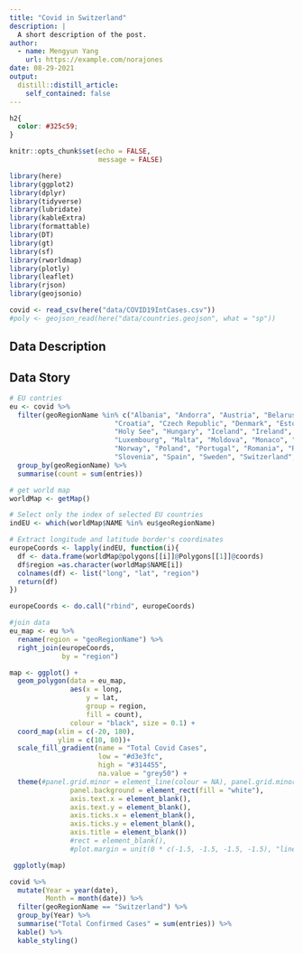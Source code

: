 ```yaml
---
title: "Covid in Switzerland"
description: |
  A short description of the post.
author:
  - name: Mengyun Yang
    url: https://example.com/norajones
date: 08-29-2021
output:
  distill::distill_article:
    self_contained: false
---
```


```css
h2{
  color: #325c59;
}
```


```r
knitr::opts_chunk$set(echo = FALSE,
                      message = FALSE)
```

```r
library(here)
library(ggplot2)
library(dplyr)
library(tidyverse)
library(lubridate)
library(kableExtra)
library(formattable)
library(DT)
library(gt)
library(sf)
library(rworldmap)
library(plotly)
library(leaflet)
library(rjson)
library(geojsonio)
```

```r
covid <- read_csv(here("data/COVID19IntCases.csv"))
#poly <- geojson_read(here("data/countries.geojson", what = "sp"))
```
## Data Description

## Data Story

```r

# EU contries
eu <- covid %>% 
  filter(geoRegionName %in% c("Albania", "Andorra", "Austria", "Belarus", "Belgium", "Bosnia and Herzegovina", "Bulgaria",
                          "Croatia", "Czech Republic", "Denmark", "Estonia", "Finland", "France", "Germany", "Greece",
                          "Holy See", "Hungary", "Iceland", "Ireland", "Italy", "Latvia", "Liechtenstein", "Lithuania",
                          "Luxembourg", "Malta", "Moldova", "Monaco", "Montenegro", "Netherlands", "North Macedonia",
                          "Norway", "Poland", "Portugal", "Romania", "Russia", "San Marino", "Serbia", "Slovakia",
                          "Slovenia", "Spain", "Sweden", "Switzerland", "Ukraine", "United Kingdom")) %>% 
  group_by(geoRegionName) %>% 
  summarise(count = sum(entries)) 

# get world map
worldMap <- getMap()

# Select only the index of selected EU countries
indEU <- which(worldMap$NAME %in% eu$geoRegionName)

# Extract longitude and latitude border's coordinates  
europeCoords <- lapply(indEU, function(i){
  df <- data.frame(worldMap@polygons[[i]]@Polygons[[1]]@coords)
  df$region =as.character(worldMap$NAME[i])
  colnames(df) <- list("long", "lat", "region")
  return(df)
})

europeCoords <- do.call("rbind", europeCoords)

#join data
eu_map <- eu %>% 
  rename(region = "geoRegionName") %>% 
  right_join(europeCoords,
             by = "region")
```

```r
map <- ggplot() + 
  geom_polygon(data = eu_map, 
               aes(x = long, 
                   y = lat, 
                   group = region, 
                   fill = count),
               colour = "black", size = 0.1) +
  coord_map(xlim = c(-20, 180),  
            ylim = c(10, 80))+ 
  scale_fill_gradient(name = "Total Covid Cases", 
                      low = "#d3e3fc", 
                      high = "#314455", 
                      na.value = "grey50") +
  theme(#panel.grid.minor = element_line(colour = NA), panel.grid.minor = element_line(colour = NA),
               panel.background = element_rect(fill = "white"),
               axis.text.x = element_blank(),
               axis.text.y = element_blank(), 
               axis.ticks.x = element_blank(),
               axis.ticks.y = element_blank(), 
               axis.title = element_blank())
               #rect = element_blank(),
               #plot.margin = unit(0 * c(-1.5, -1.5, -1.5, -1.5), "lines"))

 ggplotly(map)
```

```r
covid %>% 
  mutate(Year = year(date),
         Month = month(date)) %>% 
  filter(geoRegionName == "Switzerland") %>% 
  group_by(Year) %>% 
  summarise("Total Confirmed Cases" = sum(entries)) %>% 
  kable() %>% 
  kable_styling()
```


